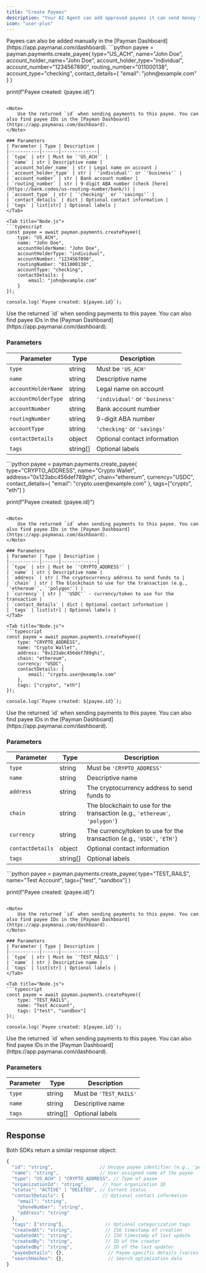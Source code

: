 ```yaml
---
title: "Create Payees"
description: "Your AI Agent can add approved payees it can send money to - humans, AI agents, or crypto wallets"
icon: "user-plus"
---
```


<Note>
	Payees can also be added manually in the [Payman
	Dashboard](https://app.paymanai.com/dashboard).
</Note>

<Tabs>
<Tab title="ACH Payee">
<Tabs>
<Tab title="Python">
```python
payee = payman.payments.create_payee(
    type="US_ACH",
    name="John Doe",
    account_holder_name="John Doe",
    account_holder_type="individual",
    account_number="1234567890",
    routing_number="011000138",
    account_type="checking",
    contact_details={
        "email": "john@example.com"
    }
)

print(f"Payee created: {payee.id}")
```

<Note>
    Use the returned `id` when sending payments to this payee. You can also find payee IDs in the [Payman Dashboard](https://app.paymanai.com/dashboard).
</Note>

### Parameters
| Parameter | Type | Description |
|-----------|------|-------------|
| `type` | str | Must be `'US_ACH'` |
| `name` | str | Descriptive name |
| `account_holder_name` | str | Legal name on account |
| `account_holder_type` | str | `'individual'` or `'business'` |
| `account_number` | str | Bank account number |
| `routing_number` | str | 9-digit ABA number (check [here](https://bank.codes/us-routing-number/bank/)) |
| `account_type` | str | `'checking'` or `'savings'` |
| `contact_details` | dict | Optional contact information |
| `tags` | list[str] | Optional labels |
</Tab>

<Tab title="Node.js">
```typescript
const payee = await payman.payments.createPayee({
    type: "US_ACH",
    name: "John Doe",
    accountHolderName: "John Doe",
    accountHolderType: "individual",
    accountNumber: "1234567890",
    routingNumber: "011000138",
    accountType: "checking",
    contactDetails: {
        email: "john@example.com"
    }
});

console.log(`Payee created: ${payee.id}`);
```

<Note>
	Use the returned `id` when sending payments to this payee. You can also find
	payee IDs in the [Payman Dashboard](https://app.paymanai.com/dashboard).
</Note>

### Parameters

| Parameter           | Type     | Description                    |
| ------------------- | -------- | ------------------------------ |
| `type`              | string   | Must be `'US_ACH'`             |
| `name`              | string   | Descriptive name               |
| `accountHolderName` | string   | Legal name on account          |
| `accountHolderType` | string   | `'individual'` or `'business'` |
| `accountNumber`     | string   | Bank account number            |
| `routingNumber`     | string   | 9-digit ABA number             |
| `accountType`       | string   | `'checking'` or `'savings'`    |
| `contactDetails`    | object   | Optional contact information   |
| `tags`              | string[] | Optional labels                |

</Tab>
</Tabs>
</Tab>


<Tab title="Crypto Payee">
<Tabs>
<Tab title="Python">
```python
payee = payman.payments.create_payee(
    type="CRYPTO_ADDRESS",
    name="Crypto Wallet",
    address="0x123abc456def789ghi",
    chain="ethereum",
    currency="USDC",
    contact_details={
        "email": "crypto.user@example.com"
    },
    tags=["crypto", "eth"]
)

print(f"Payee created: {payee.id}")
```

<Note>
    Use the returned `id` when sending payments to this payee. You can also find payee IDs in the [Payman Dashboard](https://app.paymanai.com/dashboard).
</Note>

### Parameters
| Parameter | Type | Description |
|-----------|------|-------------|
| `type` | str | Must be `'CRYPTO_ADDRESS'` |
| `name` | str | Descriptive name |
| `address` | str | The cryptocurrency address to send funds to |
| `chain` | str | The blockchain to use for the transaction (e.g., `'ethereum'`, `'polygon'`) |
| `currency` | str | `'USDC'` - currency/token to use for the transaction |
| `contact_details` | dict | Optional contact information |
| `tags` | list[str] | Optional labels |
</Tab>

<Tab title="Node.js">
```typescript
const payee = await payman.payments.createPayee({
    type: "CRYPTO_ADDRESS",
    name: "Crypto Wallet",
    address: "0x123abc456def789ghi",
    chain: "ethereum",
    currency: "USDC",
    contactDetails: {
        email: "crypto.user@example.com"
    },
    tags: ["crypto", "eth"]
});

console.log(`Payee created: ${payee.id}`);
```

<Note>
	Use the returned `id` when sending payments to this payee. You can also find
	payee IDs in the [Payman Dashboard](https://app.paymanai.com/dashboard).
</Note>

### Parameters

| Parameter       | Type     | Description                                                          |
| --------------- | -------- | -------------------------------------------------------------------- |
| `type`          | string   | Must be `'CRYPTO_ADDRESS'`                                           |
| `name`          | string   | Descriptive name                                                     |
| `address`       | string   | The cryptocurrency address to send funds to                           |
| `chain`         | string   | The blockchain to use for the transaction (e.g., `'ethereum'`, `'polygon'`) |
| `currency`      | string   | The currency/token to use for the transaction (e.g., `'USDC'`, `'ETH'`) |
| `contactDetails`| object   | Optional contact information                                         |
| `tags`          | string[] | Optional labels                                                      |

</Tab>
</Tabs>
</Tab>

<Tab title="Test Payee">
<Tabs>
<Tab title="Python">
```python
payee = payman.payments.create_payee(
    type="TEST_RAILS",
    name="Test Account",
    tags=["test", "sandbox"]
)

print(f"Payee created: {payee.id}")
```

<Note>
    Use the returned `id` when sending payments to this payee. You can also find payee IDs in the [Payman Dashboard](https://app.paymanai.com/dashboard).
</Note>

### Parameters
| Parameter | Type | Description |
|-----------|------|-------------|
| `type` | str | Must be `'TEST_RAILS'` |
| `name` | str | Descriptive name |
| `tags` | list[str] | Optional labels |
</Tab>

<Tab title="Node.js">
```typescript
const payee = await payman.payments.createPayee({
    type: "TEST_RAILS",
    name: "Test Account",
    tags: ["test", "sandbox"]
});

console.log(`Payee created: ${payee.id}`);
```

<Note>
	Use the returned `id` when sending payments to this payee. You can also find
	payee IDs in the [Payman Dashboard](https://app.paymanai.com/dashboard).
</Note>

### Parameters

| Parameter | Type     | Description                    |
|-----------|----------|--------------------------------|
| `type`    | string   | Must be `'TEST_RAILS'`        |
| `name`    | string   | Descriptive name              |
| `tags`    | string[] | Optional labels               |

</Tab>
</Tabs>
</Tab>
</Tabs>

## Response

Both SDKs return a similar response object:

```typescript
{
  "id": "string",                 // Unique payee identifier (e.g., 'pd-1f001934-7...')
  "name": "string",               // User-assigned name of the payee
  "type": "US_ACH" | "CRYPTO_ADDRESS", // Type of payee
  "organizationId": "string",      // Your organization ID
  "status": "ACTIVE" | "DELETED", // Current status
  "contactDetails": {              // Optional contact information
    "email": "string",
    "phoneNumber": "string",
    "address": "string"
  },
  "tags": ["string"],               // Optional categorization tags
  "createdAt": "string",            // ISO timestamp of creation
  "updatedAt": "string",            // ISO timestamp of last update
  "createdBy": "string",            // ID of the creator
  "updatedBy": "string",            // ID of the last updater
  "payeeDetails": {},                // Payee-specific details (varies by type)
  "searchHashes": {},                // Search optimization data
}
```